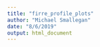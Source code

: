 ```yaml
---
title: "firre_profile_plots"
author: "Michael Smallegan"
date: "8/6/2019"
output: html_document
---
```


